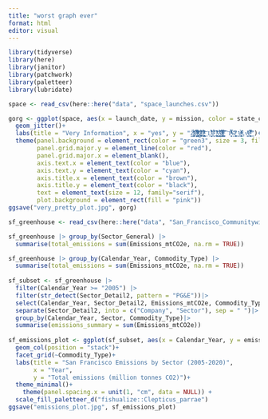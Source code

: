 ```yaml
---
title: "worst graph ever"
format: html
editor: visual
---
```


```r
library(tidyverse)
library(here)
library(janitor)
library(patchwork)
library(paletteer)
library(lubridate)

space <- read_csv(here::here("data", "space_launches.csv"))

gorg <- ggplot(space, aes(x = launch_date, y = mission, color = state_code))+
  geom_jitter()+
  labs(title = "Very Information", x = "yes", y = "Z̷̡̯͕̙͚̮̜̥͈̹͔̳̻̆͐ͪ̊̋̉̓̊ͤ̇́ͩ̕͘͘͠a͈̤̦͓̘̙̭̙̝͉̤͈̓̎̉͊ͪͩ͒̅́̈́͊̓ͪ́̔ͨ͡͝͡͝ļ̸̧͎͕̦͈̖̰̜̺͖͈̹̤̹̹̲͋͂ͧͯ̒ͧ̀͑̓̒̽͐̀ͨ̆̑ͪ̃ͬ͛̌̕͟ͅg̸̡̱̱̪̩̪͕̒͂͊̏͒̓̉̍̋̍́ͩ̓̈̾ͤ͘͢͡͠͝ͅo̶̢̮͈͖̥͙͍̬͚̥̘̳̪ͥ̾̀ͣͪ̄̀̍̽͛ͭ͊̍͑ͣ́̔͌̇ͯ͘̕͟͝ L̵̛̮̟̣̬̬̣͒̽̐̽͒ͬ̓͛̆́͟͟͝͞͝ͅͅe̷̵̠̟͉̅ͬ͋̈͐́͒́͘͡͡_̸̥̬̪̩̻̗̮͌̊ͦ̐̕͟͝v̴̛̟̱̹̳͓̳̣̞͉̣̣̟̼̟̹̗̒ͥ̓̌͆ͥ́̓͂̓̍̇̑̍͘͟͝͠ͅe̸̷̷̷̢̢̤͉͈̳͖͚̯̘̬͙͈̼ͫ̒̀̈̅͆͐̒̄̄ͨ́̔̋ͬ̀ͩ͆͗̔͂͌̽́̈̄ͨ͡ͅl̘͎̯͚͙̇ͣ̈́̅̑͡ T̴̶͈̹͕̙͎ͯ̓̀̈́͑͂̒ͬͧ́̿ͯ̕ͅͅw̸̰͓͚͈̝͓̹̯̋̈́͌ͮ̄͟_̼ͭ͑̄e̷̵̵̡̨̢̝̗̝̠̲ͤ̔̌ͩ̀͐ͤͥ̄ͥͨ͢lv̧̻̹̣̻̔ͧ͐͊ͮ͐͠ȩ̶̧͎̩̞̱̟͈͎̯̐͌̿͊̈ͥ͂ͧ̄͒͘͟͟͡")+
  theme(panel.background = element_rect(color = "green3", size = 3, fill = "yellow"),
        panel.grid.major.y = element_line(color = "red"),
        panel.grid.major.x = element_blank(),
        axis.text.x = element_text(color = "blue"),
        axis.text.y = element_text(color = "cyan"),
        axis.title.x = element_text(color = "brown"),
        axis.title.y = element_text(color = "black"),
        text = element_text(size = 12, family="serif"),
        plot.background = element_rect(fill = "pink"))
ggsave("very_pretty_plot.jpg", gorg)
```
```r
sf_greenhouse <- read_csv(here::here("data", "San_Francisco_Communitywide_Greenhouse_Gas_Inventory.csv"))

sf_greenhouse |> group_by(Sector_General) |>
  summarise(total_emissions = sum(Emissions_mtCO2e, na.rm = TRUE))

sf_greenhouse |> group_by(Calendar_Year, Commodity_Type) |>
  summarise(total_emissions = sum(Emissions_mtCO2e, na.rm = TRUE))
  
sf_subset <- sf_greenhouse |>
  filter(Calendar_Year >= "2005") |>
  filter(str_detect(Sector_Detail2, pattern = "PG&E"))|>
  select(Calendar_Year, Sector_Detail2, Emissions_mtCO2e, Commodity_Type)|>
  separate(Sector_Detail2, into = c("Company", "Sector"), sep = " ")|>
  group_by(Calendar_Year, Sector, Commodity_Type)|>
  summarise(emissions_summary = sum(Emissions_mtCO2e))
  
sf_emissions_plot <- ggplot(sf_subset, aes(x = Calendar_Year, y = emissions_summary, fill = Sector))+
  geom_col(position = "stack")+
  facet_grid(~Commodity_Type)+
  labs(title = "San Francisco Emissions by Sector (2005-2020)", 
       x = "Year", 
       y = "Total emissions (million tonnes CO2)")+
  theme_minimal()+
    theme(panel.spacing.x = unit(1, "cm", data = NULL)) +
  scale_fill_paletteer_d("fishualize::Clepticus_parrae")
ggsave("emissions_plot.jpg", sf_emissions_plot)
```
